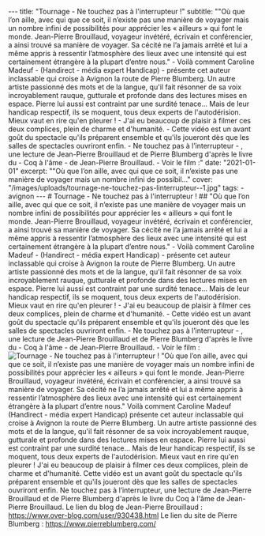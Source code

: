 --- title: "Tournage - Ne touchez pas à l'interrupteur !" subtitle: "\"Où que l’on aille, avec qui que ce soit, il n’existe pas une manière de voyager mais un nombre infini de possibilités pour apprécier les « ailleurs » qui font le monde. Jean-Pierre Brouillaud, voyageur invétéré, écrivain et conférencier, a ainsi trouvé sa manière de voyager. Sa cécité ne l’a jamais arrêté et lui a même appris à ressentir l’atmosphère des lieux avec une intensité qui est certainement étrangère à la plupart d’entre nous.\" - Voilà comment Caroline Madeuf - (Handirect - média expert Handicap) - présente cet auteur inclassable qui croise à Avignon la route de Pierre Blumberg. Un autre artiste passionné des mots et de la langue, qu'il fait résonner de sa voix incroyablement rauque, gutturale et profonde dans des lectures mises en espace. Pierre lui aussi est contraint par une surdité tenace... Mais de leur handicap respectif, ils se moquent, tous deux experts de l'autodérision. Mieux vaut en rire qu'en pleurer ! - J'ai eu beaucoup de plaisir à filmer ces deux complices, plein de charme et d'humanité. - Cette vidéo est un avant goût du spectacle qu'ils préparent ensemble et qu'ils joueront dès que les salles de spectacles ouvriront enfin. - Ne touchez pas à l’interrupteur - , une lecture de Jean-Pierre Brouillaud et de Pierre Blumberg d'après le livre du - Coq à l'âme - de Jean-Pierre Brouillaud. - Voir le film :" date: "2021-01-01" excerpt: "\"Où que l’on aille, avec qui que ce soit, il n’existe pas une manière de voyager mais un nombre infini de possibil..." cover: "/images/uploads/tournage-ne-touchez-pas-linterrupteur--1.jpg" tags: - avignon --- # Tournage - Ne touchez pas à l'interrupteur ! ## "Où que l’on aille, avec qui que ce soit, il n’existe pas une manière de voyager mais un nombre infini de possibilités pour apprécier les « ailleurs » qui font le monde. Jean-Pierre Brouillaud, voyageur invétéré, écrivain et conférencier, a ainsi trouvé sa manière de voyager. Sa cécité ne l’a jamais arrêté et lui a même appris à ressentir l’atmosphère des lieux avec une intensité qui est certainement étrangère à la plupart d’entre nous." - Voilà comment Caroline Madeuf - (Handirect - média expert Handicap) - présente cet auteur inclassable qui croise à Avignon la route de Pierre Blumberg. Un autre artiste passionné des mots et de la langue, qu'il fait résonner de sa voix incroyablement rauque, gutturale et profonde dans des lectures mises en espace. Pierre lui aussi est contraint par une surdité tenace... Mais de leur handicap respectif, ils se moquent, tous deux experts de l'autodérision. Mieux vaut en rire qu'en pleurer ! - J'ai eu beaucoup de plaisir à filmer ces deux complices, plein de charme et d'humanité. - Cette vidéo est un avant goût du spectacle qu'ils préparent ensemble et qu'ils joueront dès que les salles de spectacles ouvriront enfin. - Ne touchez pas à l’interrupteur - , une lecture de Jean-Pierre Brouillaud et de Pierre Blumberg d'après le livre du - Coq à l'âme - de Jean-Pierre Brouillaud. - Voir le film : ![Tournage - Ne touchez pas à l'interrupteur !](/images/uploads/tournage-ne-touchez-pas-linterrupteur--1.jpg) "Où que l’on aille, avec qui que ce soit, il n’existe pas une manière de voyager mais un nombre infini de possibilités pour apprécier les « ailleurs » qui font le monde. Jean-Pierre Brouillaud, voyageur invétéré, écrivain et conférencier, a ainsi trouvé sa manière de voyager. Sa cécité ne l’a jamais arrêté et lui a même appris à ressentir l’atmosphère des lieux avec une intensité qui est certainement étrangère à la plupart d’entre nous." Voilà comment Caroline Madeuf (Handirect - média expert Handicap) présente cet auteur inclassable qui croise à Avignon la route de Pierre Blumberg. Un autre artiste passionné des mots et de la langue, qu'il fait résonner de sa voix incroyablement rauque, gutturale et profonde dans des lectures mises en espace. Pierre lui aussi est contraint par une surdité tenace... Mais de leur handicap respectif, ils se moquent, tous deux experts de l'autodérision. Mieux vaut en rire qu'en pleurer ! J'ai eu beaucoup de plaisir à filmer ces deux complices, plein de charme et d'humanité. Cette vidéo est un avant goût du spectacle qu'ils préparent ensemble et qu'ils joueront dès que les salles de spectacles ouvriront enfin. Ne touchez pas à l’interrupteur, une lecture de Jean-Pierre Brouillaud et de Pierre Blumberg d'après le livre du Coq à l'âme de Jean-Pierre Brouillaud. Le lien du blog de Jean-Pierre Brouillaud : https://www.over-blog.com/user/930438.html Le lien du site de Pierre Blumberg : https://www.pierreblumberg.com/